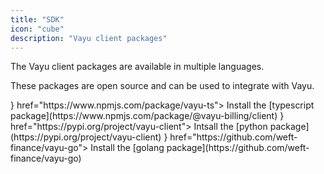 ```yaml
---
title: "SDK"
icon: "cube"
description: "Vayu client packages"
---
```


The Vayu client packages are available in multiple languages. 


These packages are open source and can be used to integrate with Vayu.

<CardGroup cols="2">
  <Card title="TypeScript" icon={<svg fill="none" height="30" viewBox="0 0 512 512" width="30" xmlns="http://www.w3.org/2000/svg"><rect fill="#3178c6" height="512" rx="50" width="512"/><rect fill="#3178c6" height="512" rx="50" width="512"/><path clip-rule="evenodd" d="m316.939 407.424v50.061c8.138 4.172 17.763 7.3 28.875 9.386s22.823 3.129 35.135 3.129c11.999 0 23.397-1.147 34.196-3.442 10.799-2.294 20.268-6.075 28.406-11.342 8.138-5.266 14.581-12.15 19.328-20.65s7.121-19.007 7.121-31.522c0-9.074-1.356-17.026-4.069-23.857s-6.625-12.906-11.738-18.225c-5.112-5.319-11.242-10.091-18.389-14.315s-15.207-8.213-24.18-11.967c-6.573-2.712-12.468-5.345-17.685-7.9-5.217-2.556-9.651-5.163-13.303-7.822-3.652-2.66-6.469-5.476-8.451-8.448-1.982-2.973-2.974-6.336-2.974-10.091 0-3.441.887-6.544 2.661-9.308s4.278-5.136 7.512-7.118c3.235-1.981 7.199-3.52 11.894-4.615 4.696-1.095 9.912-1.642 15.651-1.642 4.173 0 8.581.313 13.224.938 4.643.626 9.312 1.591 14.008 2.894 4.695 1.304 9.259 2.947 13.694 4.928 4.434 1.982 8.529 4.276 12.285 6.884v-46.776c-7.616-2.92-15.937-5.084-24.962-6.492s-19.381-2.112-31.066-2.112c-11.895 0-23.163 1.278-33.805 3.833s-20.006 6.544-28.093 11.967c-8.086 5.424-14.476 12.333-19.171 20.729-4.695 8.395-7.043 18.433-7.043 30.114 0 14.914 4.304 27.638 12.912 38.172 8.607 10.533 21.675 19.45 39.204 26.751 6.886 2.816 13.303 5.579 19.25 8.291s11.086 5.528 15.415 8.448c4.33 2.92 7.747 6.101 10.252 9.543 2.504 3.441 3.756 7.352 3.756 11.733 0 3.233-.783 6.231-2.348 8.995s-3.939 5.162-7.121 7.196-7.147 3.624-11.894 4.771c-4.748 1.148-10.303 1.721-16.668 1.721-10.851 0-21.597-1.903-32.24-5.71-10.642-3.806-20.502-9.516-29.579-17.13zm-84.159-123.342h64.22v-41.082h-179v41.082h63.906v182.918h50.874z" fill="#fff" fill-rule="evenodd"/></svg>} href="https://www.npmjs.com/package/vayu-ts">
    Install the [typescript package](https://www.npmjs.com/package/@vayu-billing/client)
  </Card>
  <Card title="Python" icon={<svg xmlns="http://www.w3.org/2000/svg" fill="none" viewBox="16 16 32 31.83" height="30" width="30"><path d="M31.885 16c-8.124 0-7.617 3.523-7.617 3.523l.01 3.65h7.752v1.095H21.197S16 23.678 16 31.876c0 8.196 4.537 7.906 4.537 7.906h2.708v-3.804s-.146-4.537 4.465-4.537h7.688s4.32.07 4.32-4.175v-7.019S40.374 16 31.885 16zm-4.275 2.454c.771 0 1.395.624 1.395 1.395s-.624 1.395-1.395 1.395a1.393 1.393 0 0 1-1.395-1.395c0-.771.624-1.395 1.395-1.395z" fill="url(#a)"></path><path d="M32.115 47.833c8.124 0 7.617-3.523 7.617-3.523l-.01-3.65H31.97v-1.095h10.832S48 40.155 48 31.958c0-8.197-4.537-7.906-4.537-7.906h-2.708v3.803s.146 4.537-4.465 4.537h-7.688s-4.32-.07-4.32 4.175v7.019s-.656 4.247 7.833 4.247zm4.275-2.454a1.393 1.393 0 0 1-1.395-1.395c0-.77.624-1.394 1.395-1.394s1.395.623 1.395 1.394c0 .772-.624 1.395-1.395 1.395z" fill="url(#b)"></path><defs><linearGradient id="a" x1="19.075" y1="18.782" x2="34.898" y2="34.658" gradientUnits="userSpaceOnUse"><stop stop-color="#387EB8"></stop><stop offset="1" stop-color="#366994"></stop></linearGradient><linearGradient id="b" x1="28.809" y1="28.882" x2="45.803" y2="45.163" gradientUnits="userSpaceOnUse"><stop stop-color="#FFE052"></stop><stop offset="1" stop-color="#FFC331"></stop></linearGradient></defs></svg>} href="https://pypi.org/project/vayu-client">
    Intsall the [python package](https://pypi.org/project/vayu-client)
  </Card>
  <Card title="Golang" icon={<svg xmlns="http://www.w3.org/2000/svg" aria-label="Go" role="img" viewBox="60 150 512 512" width="64px" height="64px" fill="#000000"><g id="SVGRepo_bgCarrier" stroke-width="0"></g><g id="SVGRepo_tracerCarrier" stroke-linecap="round" stroke-linejoin="round"></g><g id="SVGRepo_iconCarrier"><rect width="512" height="512" rx="15%" fill="#ffffff"></rect><path fill="#00acd7" d="M308 220c1 2-1 2-2 2l-34 9c-3 2-5-1-5-1-21-26-65-8-67 30-2 36 45 50 67 14h-38c-3 0-8-1-3-10l8-17c2-4 3-4 9-4h70c0 81-90 117-138 68-22-23-29-75 16-112 36-29 96-29 117 21m16 96c-45-39-21-120 50-133 73-13 105 55 76 106-24 43-88 61-126 27m94-51c9-25-9-49-36-47-30 3-51 42-32 65 19 22 58 12 68-18m-321-2v-1l2-5 2-1h41l1 1-1 5-1 1H97m-48-18s-2 0-1-1l4-6 2-1h92l1 1-2 5-1 1-95 1m30-19l-1-1 5-5 2-1h72v1l-3 5-2 1H79"></path></g></svg>} href="https://github.com/weft-finance/vayu-go">
    Install the [golang package](https://github.com/weft-finance/vayu-go)
  </Card>
</CardGroup>